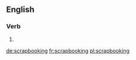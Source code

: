==English==

===Verb===
{{head|en|present participle}}

# {{present participle of|scrapbook|lang=en|nocat=1}}

[[de:scrapbooking]]
[[fr:scrapbooking]]
[[pl:scrapbooking]]